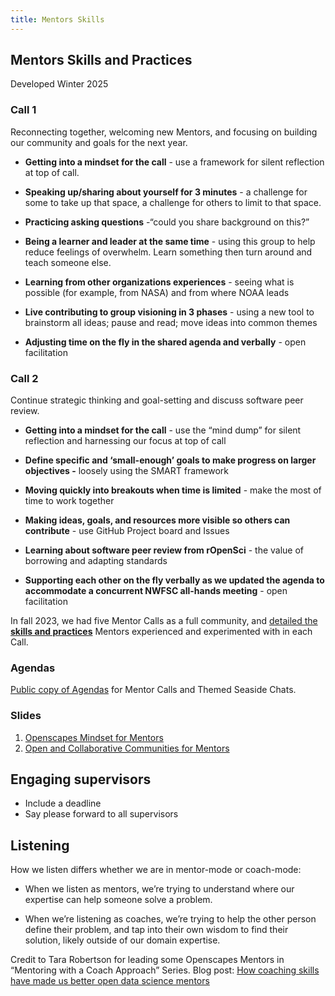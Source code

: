```yaml
---
title: Mentors Skills
---
```


## Mentors Skills and Practices

Developed Winter 2025

### Call 1 

Reconnecting together, welcoming new Mentors, and focusing on building our community and goals for the next year.

-   **Getting into a mindset for the call** - use a framework for silent reflection at top of call.

-   **Speaking up/sharing about yourself for 3 minutes** - a challenge for some to take up that space, a challenge for others to limit to that space.

-   **Practicing asking questions** -“could you share background on this?”

-   **Being a learner and leader at the same time** - using this group to help reduce feelings of overwhelm. Learn something then turn around and teach someone else.

-   **Learning from other organizations experiences** - seeing what is possible (for example, from NASA) and from where NOAA leads

-   **Live contributing to group visioning in 3 phases** - using a new tool to brainstorm all ideas; pause and read; move ideas into common themes

-   **Adjusting time on the fly in the shared agenda and verbally** - open facilitation

### Call 2

Continue strategic thinking and goal-setting and discuss software peer review.

-   **Getting into a mindset for the call** - use the “mind dump” for silent reflection and harnessing our focus at top of call

-   **Define specific and ‘small-enough’ goals to make progress on larger objectives -** loosely using the SMART framework

-   **Moving quickly into breakouts when time is limited** - make the most of time to work together

-   **Making ideas, goals, and resources more visible so others can contribute** - use GitHub Project board and Issues 

-   **Learning about software peer review from rOpenSci** - the value of borrowing and adapting standards

-   **Supporting each other on the fly verbally as we updated the agenda to accommodate a concurrent NWFSC all-hands meeting** - open facilitation

In fall 2023, we had five Mentor Calls as a full community, and [detailed the **skills and practices**](https://nmfs-openscapes.github.io/mentors/mentor-calls.html) Mentors experienced and experimented with in each Call.

### Agendas

[Public copy of Agendas](https://docs.google.com/document/d/16F5nt0TNfU66OakTBmuyrZkASv9vKDMGkXjb_eJY_78/edit?tab=t.0) for Mentor Calls and Themed Seaside Chats.

### Slides

1.  [Openscapes Mindset for Mentors](https://docs.google.com/presentation/d/1EGXrIRzTptY3gcTlG20I7oW5oCzdIS9DB255AHjJ77U/edit#slide=id.p)
2.  [Open and Collaborative Communities for Mentors](https://docs.google.com/presentation/d/1rQ7N51AQl-A73SZnvRuPv2QJobIinvksKjIriQn0YNM/edit#slide=id.p)

## Engaging supervisors

-   Include a deadline
-   Say please forward to all supervisors

## Listening

How we listen differs whether we are in mentor-mode or coach-mode:

-   When we listen as mentors, we’re trying to understand where our expertise can help someone solve a problem.

-   When we’re listening as coaches, we’re trying to help the other person define their problem, and tap into their own wisdom to find their solution, likely outside of our domain expertise.

Credit to Tara Robertson for leading some Openscapes Mentors in “Mentoring with a Coach Approach” Series. Blog post: [How coaching skills have made us better open data science mentors](https://openscapes.org/blog/2023-05-17-mentor-coach/)
